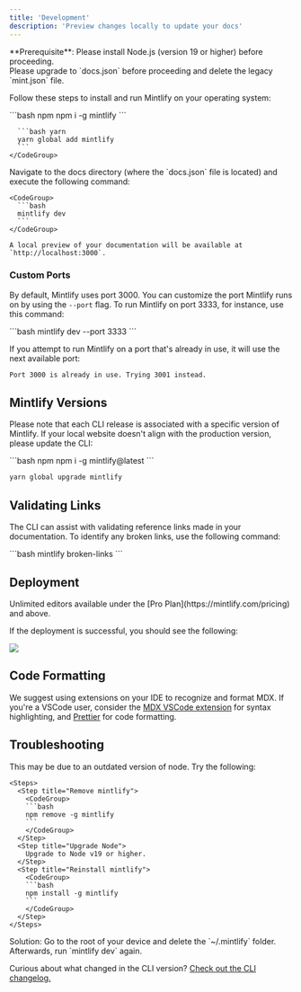 ```yaml
---
title: 'Development'
description: 'Preview changes locally to update your docs'
---
```


<Info>
  **Prerequisite**: Please install Node.js (version 19 or higher) before proceeding. <br />
  Please upgrade to `docs.json` before proceeding and delete the legacy `mint.json` file.
</Info>

Follow these steps to install and run Mintlify on your operating system:

<Steps>
  <Step title="Install Mintlify">
    <CodeGroup>
      ```bash npm
      npm i -g mintlify
      ```

      ```bash yarn
      yarn global add mintlify
      ```
    </CodeGroup>
  </Step>

  <Step title="Navigate and run">
    Navigate to the docs directory (where the `docs.json` file is located) and execute the following command:

    <CodeGroup>
      ```bash
      mintlify dev
      ```
    </CodeGroup>

    A local preview of your documentation will be available at `http://localhost:3000`.
  </Step>
</Steps>

### Custom Ports

By default, Mintlify uses port 3000. You can customize the port Mintlify runs on by using the `--port` flag. To run Mintlify on port 3333, for instance, use this command:

<CodeGroup>
```bash
mintlify dev --port 3333
```
</CodeGroup>

If you attempt to run Mintlify on a port that's already in use, it will use the next available port:

```md
Port 3000 is already in use. Trying 3001 instead.
```

## Mintlify Versions

Please note that each CLI release is associated with a specific version of Mintlify. If your local website doesn't align with the production version, please update the CLI:

<CodeGroup>
```bash npm
npm i -g mintlify@latest
```

```bash yarn
yarn global upgrade mintlify
```
</CodeGroup>

## Validating Links

The CLI can assist with validating reference links made in your documentation. To identify any broken links, use the following command:

<CodeGroup>
```bash
mintlify broken-links
```
</CodeGroup>

## Deployment

<Tip>
  Unlimited editors available under the [Pro Plan](https://mintlify.com/pricing) and above.
</Tip>

If the deployment is successful, you should see the following:

<Frame>
  <img src="/images/checks-passed.png" style={{ borderRadius: '0.5rem' }} />
</Frame>

## Code Formatting

We suggest using extensions on your IDE to recognize and format MDX. If you're a VSCode user, consider the [MDX VSCode extension](https://marketplace.visualstudio.com/items?itemName=unifiedjs.vscode-mdx) for syntax highlighting, and [Prettier](https://marketplace.visualstudio.com/items?itemName=esbenp.prettier-vscode) for code formatting.

## Troubleshooting

<AccordionGroup>
  <Accordion title='Error: Could not load the "sharp" module using the darwin-arm64 runtime'>
    This may be due to an outdated version of node. Try the following:

    <Steps>
      <Step title="Remove mintlify">
        <CodeGroup>
        ```bash
        npm remove -g mintlify
        ```
        </CodeGroup>
      </Step>
      <Step title="Upgrade Node">
        Upgrade to Node v19 or higher.
      </Step>
      <Step title="Reinstall mintlify">
        <CodeGroup>
        ```bash
        npm install -g mintlify
        ```
        </CodeGroup>
      </Step>
    </Steps>
  </Accordion>

  <Accordion title="Issue: Encountering an unknown error">
    Solution: Go to the root of your device and delete the `~/.mintlify` folder. Afterwards, run `mintlify dev` again.
  </Accordion>
</AccordionGroup>

Curious about what changed in the CLI version? [Check out the CLI changelog.](https://www.npmjs.com/package/mintlify?activeTab=versions)
